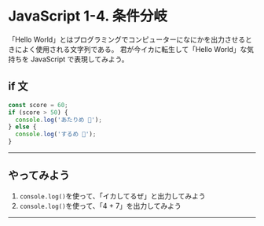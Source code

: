 # JavaScript 1-4. 条件分岐

「Hello World」とはプログラミングでコンピューターになにかを出力させるときによく使用される文字列である。
君が今イカに転生して「Hello World」な気持ちを JavaScript で表現してみよう。

## if 文

```js
const score = 60;
if (score > 50) {
  console.log('あたりめ 🎯');
} else {
  console.log('するめ 🦑');
}
```

---

## やってみよう

1. `console.log()`を使って、「イカしてるぜ」と出力してみよう
2. `console.log()`を使って、「4 + 7」を出力してみよう

---
